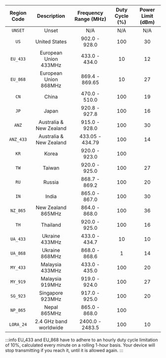 | Region Code |       Description       | Frequency Range (MHz) | Duty Cycle (%) | Power Limit (dBm) |
|:-----------:|:-----------------------:|:---------------------:|:--------------:|:-----------------:|
|   `UNSET`   |          Unset          |          N/A          |      N/A       |        N/A        |
|    `US`     |      United States      |     902.0 - 928.0     |      100       |        30         |
|  `EU_433`   |  European Union 433MHz  |     433.0 - 434.0     |       10       |        12         |
|  `EU_868`   |  European Union 868MHz  |    869.4 - 869.65     |       10       |        27         |
|    `CN`     |          China          |     470.0 - 510.0     |      100       |        19         |
|    `JP`     |          Japan          |     920.8 - 927.8     |      100       |        16         |
|    `ANZ`    | Australia & New Zealand |     915.0 - 928.0     |      100       |        30         |
|  `ANZ_433`  | Australia & New Zealand |    433.05 - 434.79    |      100       |        14         |
|    `KR`     |          Korea          |     920.0 - 923.0     |      100       |                   |
|    `TW`     |         Taiwan          |     920.0 - 925.0     |      100       |        27         |
|    `RU`     |         Russia          |     868.7 - 869.2     |      100       |        20         |
|    `IN`     |          India          |     865.0 - 867.0     |      100       |        30         |
|  `NZ_865`   |   New Zealand 865MHz    |     864.0 - 868.0     |      100       |        36         |
|    `TH`     |        Thailand         |     920.0 - 925.0     |      100       |        16         |
|  `UA_433`   |     Ukraine 433MHz      |     433.0 - 434.7     |       10       |        10         |
|  `UA_868`   |     Ukraine 868MHz      |     868.0 - 868.6     |       1        |        14         |
|  `MY_433`   |     Malaysia 433MHz     |     433.0 - 435.0     |      100       |        20         |
|  `MY_919`   |     Malaysia 919MHz     |     919.0 - 924.0     |      100       |        27         |
|  `SG_923`   |    Singapore 923MHz     |     917.0 - 925.0     |      100       |        20         |
|  `NP_865`   |    Nepal 865MHz         |     865.0 - 868.0     |      100       |                 |
|  `LORA_24`  | 2.4 GHz band worldwide  |    2400.0 - 2483.5    |      100       |        10         |

:::info
EU_433 and EU_868 have to adhere to an hourly duty cycle limitation of 10%, calculated every minute on a rolling 1-hour basis. Your device will stop transmitting if you reach it, until it is allowed again.
:::
